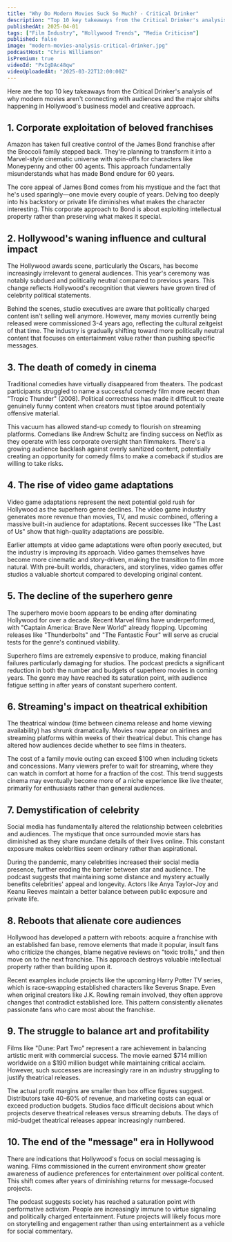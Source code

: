 ```yaml
---
title: "Why Do Modern Movies Suck So Much? - Critical Drinker"
description: "Top 10 key takeaways from the Critical Drinker's analysis of why modern movies aren't connecting with audiences and the major shifts happening in Hollywood's business model and creative approach."
publishedAt: 2025-04-01
tags: ["Film Industry", "Hollywood Trends", "Media Criticism"]
published: false
image: "modern-movies-analysis-critical-drinker.jpg"
podcastHost: "Chris Williamson"
isPremium: true
videoId: "PxIgDAc48qw"
videoUploadedAt: "2025-03-22T12:00:00Z"
---
```



<PodcastSummaryPageLayout frontmatter={frontmatter}>

Here are the top 10 key takeaways from the Critical Drinker's analysis of why modern movies aren't connecting with audiences and the major shifts happening in Hollywood's business model and creative approach.

## 1. Corporate exploitation of beloved franchises

Amazon has taken full creative control of the James Bond franchise after the Broccoli family stepped back. They're planning to transform it into a Marvel-style cinematic universe with spin-offs for characters like Moneypenny and other 00 agents. This approach fundamentally misunderstands what has made Bond endure for 60 years.

The core appeal of James Bond comes from his mystique and the fact that he's used sparingly—one movie every couple of years. Delving too deeply into his backstory or private life diminishes what makes the character interesting. This corporate approach to Bond is about exploiting intellectual property rather than preserving what makes it special.

## 2. Hollywood's waning influence and cultural impact

The Hollywood awards scene, particularly the Oscars, has become increasingly irrelevant to general audiences. This year's ceremony was notably subdued and politically neutral compared to previous years. This change reflects Hollywood's recognition that viewers have grown tired of celebrity political statements.

Behind the scenes, studio executives are aware that politically charged content isn't selling well anymore. However, many movies currently being released were commissioned 3-4 years ago, reflecting the cultural zeitgeist of that time. The industry is gradually shifting toward more politically neutral content that focuses on entertainment value rather than pushing specific messages.

## 3. The death of comedy in cinema

Traditional comedies have virtually disappeared from theaters. The podcast participants struggled to name a successful comedy film more recent than "Tropic Thunder" (2008). Political correctness has made it difficult to create genuinely funny content when creators must tiptoe around potentially offensive material.

This vacuum has allowed stand-up comedy to flourish on streaming platforms. Comedians like Andrew Schultz are finding success on Netflix as they operate with less corporate oversight than filmmakers. There's a growing audience backlash against overly sanitized content, potentially creating an opportunity for comedy films to make a comeback if studios are willing to take risks.

## 4. The rise of video game adaptations

Video game adaptations represent the next potential gold rush for Hollywood as the superhero genre declines. The video game industry generates more revenue than movies, TV, and music combined, offering a massive built-in audience for adaptations. Recent successes like "The Last of Us" show that high-quality adaptations are possible.

Earlier attempts at video game adaptations were often poorly executed, but the industry is improving its approach. Video games themselves have become more cinematic and story-driven, making the transition to film more natural. With pre-built worlds, characters, and storylines, video games offer studios a valuable shortcut compared to developing original content.

## 5. The decline of the superhero genre

The superhero movie boom appears to be ending after dominating Hollywood for over a decade. Recent Marvel films have underperformed, with "Captain America: Brave New World" already flopping. Upcoming releases like "Thunderbolts" and "The Fantastic Four" will serve as crucial tests for the genre's continued viability.

Superhero films are extremely expensive to produce, making financial failures particularly damaging for studios. The podcast predicts a significant reduction in both the number and budgets of superhero movies in coming years. The genre may have reached its saturation point, with audience fatigue setting in after years of constant superhero content.

## 6. Streaming's impact on theatrical exhibition

The theatrical window (time between cinema release and home viewing availability) has shrunk dramatically. Movies now appear on airlines and streaming platforms within weeks of their theatrical debut. This change has altered how audiences decide whether to see films in theaters.

The cost of a family movie outing can exceed $100 when including tickets and concessions. Many viewers prefer to wait for streaming, where they can watch in comfort at home for a fraction of the cost. This trend suggests cinema may eventually become more of a niche experience like live theater, primarily for enthusiasts rather than general audiences.

## 7. Demystification of celebrity

Social media has fundamentally altered the relationship between celebrities and audiences. The mystique that once surrounded movie stars has diminished as they share mundane details of their lives online. This constant exposure makes celebrities seem ordinary rather than aspirational.

During the pandemic, many celebrities increased their social media presence, further eroding the barrier between star and audience. The podcast suggests that maintaining some distance and mystery actually benefits celebrities' appeal and longevity. Actors like Anya Taylor-Joy and Keanu Reeves maintain a better balance between public exposure and private life.

## 8. Reboots that alienate core audiences

Hollywood has developed a pattern with reboots: acquire a franchise with an established fan base, remove elements that made it popular, insult fans who criticize the changes, blame negative reviews on "toxic trolls," and then move on to the next franchise. This approach destroys valuable intellectual property rather than building upon it.

Recent examples include projects like the upcoming Harry Potter TV series, which is race-swapping established characters like Severus Snape. Even when original creators like J.K. Rowling remain involved, they often approve changes that contradict established lore. This pattern consistently alienates passionate fans who care most about the franchise.

## 9. The struggle to balance art and profitability

Films like "Dune: Part Two" represent a rare achievement in balancing artistic merit with commercial success. The movie earned $714 million worldwide on a $190 million budget while maintaining critical acclaim. However, such successes are increasingly rare in an industry struggling to justify theatrical releases.

The actual profit margins are smaller than box office figures suggest. Distributors take 40-60% of revenue, and marketing costs can equal or exceed production budgets. Studios face difficult decisions about which projects deserve theatrical releases versus streaming debuts. The days of mid-budget theatrical releases appear increasingly numbered.

## 10. The end of the "message" era in Hollywood

There are indications that Hollywood's focus on social messaging is waning. Films commissioned in the current environment show greater awareness of audience preferences for entertainment over political content. This shift comes after years of diminishing returns for message-focused projects.

The podcast suggests society has reached a saturation point with performative activism. People are increasingly immune to virtue signaling and politically charged entertainment. Future projects will likely focus more on storytelling and engagement rather than using entertainment as a vehicle for social commentary.

</PodcastSummaryPageLayout>
